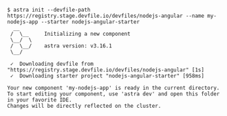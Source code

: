 ```console
$ astra init --devfile-path https://registry.stage.devfile.io/devfiles/nodejs-angular --name my-nodejs-app --starter nodejs-angular-starter
  __
 /  \__     Initializing a new component
 \__/  \
 /  \__/    astra version: v3.16.1
 \__/

 ✓  Downloading devfile from "https://registry.stage.devfile.io/devfiles/nodejs-angular" [1s]
 ✓  Downloading starter project "nodejs-angular-starter" [958ms]

Your new component 'my-nodejs-app' is ready in the current directory.
To start editing your component, use 'astra dev' and open this folder in your favorite IDE.
Changes will be directly reflected on the cluster.
```